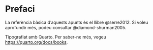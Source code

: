 # Prefaci {.unnumbered}

La referència bàsica d'aquests apunts és el llibre @serre2012. Si voleu aprofundir més, podeu consultar @diamond-shurman2005.

Tipografiat amb Quarto. Per saber-ne més, vegeu <https://quarto.org/docs/books>.

\providecommand{\QQ}{\mathbb{Q}}
\providecommand{\ZZ}{\mathbb{Z}}
\providecommand{\RR}{\mathbb{R}}
\providecommand{\FF}{\mathbb{F}}
\providecommand{\CC}{\mathbb{C}}
\providecommand{\HH}{\mathbb{H}}

\providecommand{\fX}{\mathfrak{X}}

\providecommand{\SL}{\operatorname{SL}}
\providecommand{\GL}{\operatorname{GL}}
\providecommand{\PSL}{\operatorname{PSL}}
\providecommand{\PGL}{\operatorname{PGL}}

\providecommand{\lto}{\longrightarrow}
\providecommand{\dfn}{\ensuremath{:=}}
\providecommand{\surjects}{\twoheadrightarrow}
\providecommand{\injects}{\hookrightarrow}
\providecommand{\id}{\ensuremath \text{Id}}
\providecommand{\tns}[1][]{\otimes_{\!#1}}
\providecommand{\mtx}[4]{\left(\begin{matrix}#1&#2\\#3&#4\end{matrix}\right)}
\providecommand{\mat}[1]{\left(\begin{matrix}#1\end{matrix}\right)}
\providecommand{\smat}[1]{\left(\begin{smallmatrix}#1\end{smallmatrix}\right)}
\providecommand{\smtx}[4]{\left(\begin{smallmatrix}#1&#2\\#3&#4\end{smallmatrix}\right)}

\providecommand{\slz}{\operatorname{SL}_2(\bZ)}
\providecommand{\to}{\longrightarrow}
\providecommand{\dlog}{\operatorname{dlog}}

\providecommand{\abs}[1]{|#1|}
\providecommand{\slsh}[1]{|_{#1}}
\providecommand{\qed}{\blacksquare}